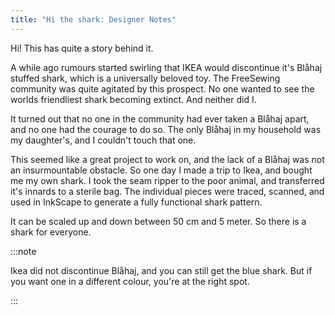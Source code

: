 ```yaml
---
title: "Hi the shark: Designer Notes"
---
```


Hi! This has quite a story behind it. 

A while ago rumours started swirling that IKEA would discontinue it's Blåhaj stuffed shark, which is a universally 
beloved toy. The FreeSewing community was quite agitated by this prospect. No one wanted to see the worlds friendliest 
shark becoming extinct. And neither did I.

It turned out that no one in the community had ever taken a Blåhaj apart, and no one had the courage to do so. The only
Blåhaj in my household was my daughter's, and I couldn't touch that one. 

This seemed like a great project to work on, and the lack of a Blåhaj was not an insurmountable obstacle. So one day I 
made a trip to Ikea, and bought me my own shark. I took the seam ripper to the poor animal, and transferred it's innards
to a sterile bag. The individual pieces were traced, scanned, and used in InkScape to generate a fully functional shark
pattern. 

It can be scaled up and down between 50 cm and 5 meter. So there is a shark for everyone.

:::note


Ikea did not discontinue Blåhaj, and you can still get the blue shark. But if you want one in a different colour, you're at the right spot.

:::

